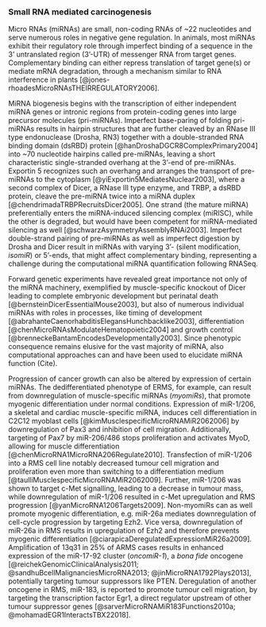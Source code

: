 ### Small RNA mediated carcinogenesis {#mirna}

Micro RNAs (miRNAs) are small, non-coding RNAs of ~22 nucleotides and serve numerous roles in negative gene regulation. In animals, most miRNAs exhibit their regulatory role through imperfect binding of a sequence in the 3' untranslated region (3'-UTR) of messenger RNA from target genes. Complementary binding can either repress translation of target gene(s) or mediate mRNA degradation, through a mechanism similar to RNA interference in plants [@jones-rhoadesMicroRNAsTHEIRREGULATORY2006].  

MiRNA biogenesis begins with the transcription of either independent miRNA genes or intronic regions from protein-coding genes into large precursor molecules (pri-miRNAs). Imperfect base-paring of folding pri-miRNAs results in hairpin structures that are further cleaved by an RNase III type endonuclease (Drosha, RN3) together with a double-stranded RNA binding domain (dsRBD) protein [@hanDroshaDGCR8ComplexPrimary2004] into ~70 nucleotide hairpins called pre-miRNAs, leaving a short characteristic single-stranded overhang at the 3'-end of pre-miRNAs. Exportin 5 recognizes such an overhang and arranges the transport of pre-miRNAs to the cytoplasm [@yiExportin5MediatesNuclear2003], where a second complex of Dicer, a RNase III type enzyme, and TRBP, a dsRBD protein, cleave the pre-miRNA twice into a miRNA duplex [@chendrimadaTRBPRecruitsDicer2005]. One strand (the mature miRNA) preferentially enters the miRNA-induced silencing complex (miRISC), while the other is degraded, but would have been competent for miRNA-mediated silencing as well [@schwarzAsymmetryAssemblyRNAi2003]. Imperfect double-strand pairing of pre-miRNAs as well as imperfect digestion by Drosha and Dicer result in miRNAs with varying 3'- (silent modification, *isomiR*) or 5'-ends, that might affect complementary binding, representing a challenge during the computational miRNA quantification following RNASeq. 

Forward genetic experiments have revealed great importance not only of the miRNA machinery, exemplified by muscle-specific knockout of Dicer leading to complete embryonic development but perinatal death [@bernsteinDicerEssentialMouse2003], but also of numerous individual miRNAs with roles in processes, like timing of development [@abrahanteCaenorhabditisElegansHunchbacklike2003], differentiation [@chenMicroRNAsModulateHematopoietic2004] and growth control [@brenneckeBantamEncodesDevelopmentally2003]. Since phenotypic consequence remains elusive for the vast majority of miRNA, also computational approaches can and have been used to elucidate miRNA function (Cite). 

Progression of cancer growth can also be altered by expression of certain miRNAs. The dedifferentiated phenotype of ERMS, for example, can result from downregulation of muscle-specific miRNAs (*myomiRs*), that promote myogenic differentiation under normal conditions. Expression of miR-1/206, a skeletal and cardiac muscle-specific miRNA, induces cell differentiation in C2C12 myoblast cells [@kimMusclespecificMicroRNAMiR2062006] by downregulation of Pax3 and inhibition of cell migration. Additionally, targeting of Pax7 by miR-206/486 stops proliferation and activates MyoD, allowing for muscle differentiation [@chenMicroRNA1MicroRNA206Regulate2010]. Transfection of miR-1/206 into a RMS cell line notably decreased tumour cell migration and proliferation even more than switching to a differentiation medium [@taulliMusclespecificMicroRNAMiR2062009]. Further, miR-1/206 was shown to target c-Met signalling, leading to a decrease in tumour mass, while downregulation of miR-1/206 resulted in c-Met upregulation and RMS progression [@yanMicroRNA1206Targets2009]. Non-myomiRs can as well promote myogenic differentiation, e.g. miR-26a mediates downregulation of cell-cycle progression by targeting Ezh2. Vice versa, downregulation of miR-26a in RMS results in upregulation of Ezh2 and therefore prevents myogenic differentiation [@ciarapicaDeregulatedExpressionMiR26a2009]. Amplification of 13q31 in 25% of ARMS cases results in enhanced expression of the miR-17-92 cluster (*oncomiR-1*), a *bona fide* oncogene [@reichekGenomicClinicalAnalysis2011; @sandhuBcellMalignanciesMicroRNA2013; @jinMicroRNA1792Plays2013], potentially targeting tumour suppressors like PTEN. Deregulation of another oncogene in RMS, miR-183, is reported to promote tumour cell migration, by targeting the transcription factor Egr1, a direct regulator upstream of other tumour suppressor genes [@sarverMicroRNAMiR183Functions2010a; @mohamadEGR1InteractsTBX22018].

